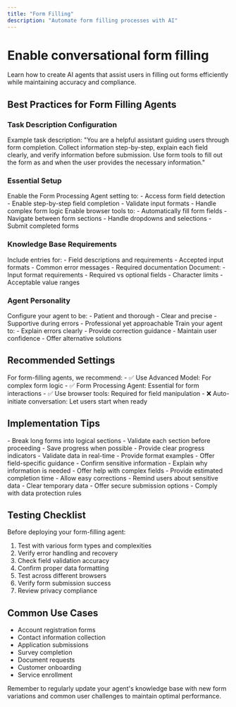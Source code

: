 ```yaml
---
title: "Form Filling"
description: "Automate form filling processes with AI"
---
```


# Enable conversational form filling

Learn how to create AI agents that assist users in filling out forms efficiently while maintaining accuracy and compliance.

## Best Practices for Form Filling Agents

### Task Description Configuration

<CardGroup cols={1}>
  <Card title="Clear Agent Instructions" icon="list-check">
    Example task description: "You are a helpful assistant guiding users through
    form completion. Collect information step-by-step, explain each field
    clearly, and verify information before submission. Use form tools to fill
    out the form as and when the user provides the necessary information."
  </Card>
</CardGroup>

### Essential Setup

<CardGroup cols={2}>
  <Card title="Form Processing Mode" icon="toggle-on">
    Enable the Form Processing Agent setting to: - Access form field detection -
    Enable step-by-step field completion - Validate input formats - Handle
    complex form logic
  </Card>
  <Card title="Browser Tools" icon="browser">
    Enable browser tools to: - Automatically fill form fields - Navigate between
    form sections - Handle dropdowns and selections - Submit completed forms
  </Card>
</CardGroup>

### Knowledge Base Requirements

<CardGroup cols={2}>
  <Card title="Form-Specific Information" icon="clipboard">
    Include entries for: - Field descriptions and requirements - Accepted input
    formats - Common error messages - Required documentation
  </Card>
  <Card title="Validation Rules" icon="shield-check">
    Document: - Input format requirements - Required vs optional fields -
    Character limits - Acceptable value ranges
  </Card>
</CardGroup>

### Agent Personality

<CardGroup cols={2}>
  <Card title="Professional Support" icon="user-tie">
    Configure your agent to be: - Patient and thorough - Clear and precise -
    Supportive during errors - Professional yet approachable
  </Card>
  <Card title="Error Handling" icon="circle-exclamation">
    Train your agent to: - Explain errors clearly - Provide correction guidance
    - Maintain user confidence - Offer alternative solutions
  </Card>
</CardGroup>

## Recommended Settings

<CardGroup cols={1}>
  <Card title="Optimal Configuration" icon="sliders">
    For form-filling agents, we recommend: - ✅ Use Advanced Model: For complex
    form logic - ✅ Form Processing Agent: Essential for form interactions - ✅
    Use browser tools: Required for field manipulation - ❌ Auto-initiate
    conversation: Let users start when ready
  </Card>
</CardGroup>

## Implementation Tips

<CardGroup cols={2}>
  <Card title="Progressive Data Collection" icon="layer-group">
    - Break long forms into logical sections - Validate each section before
    proceeding - Save progress when possible - Provide clear progress indicators
  </Card>
  <Card title="Error Prevention" icon="shield">
    - Validate data in real-time - Provide format examples - Offer
    field-specific guidance - Confirm sensitive information
  </Card>
  <Card title="User Experience" icon="user-check">
    - Explain why information is needed - Offer help with complex fields -
    Provide estimated completion time - Allow easy corrections
  </Card>
  <Card title="Privacy & Security" icon="lock">
    - Remind users about sensitive data - Clear temporary data - Offer secure
    submission options - Comply with data protection rules
  </Card>
</CardGroup>

## Testing Checklist

Before deploying your form-filling agent:

1. Test with various form types and complexities
2. Verify error handling and recovery
3. Check field validation accuracy
4. Confirm proper data formatting
5. Test across different browsers
6. Verify form submission success
7. Review privacy compliance

## Common Use Cases

- Account registration forms
- Contact information collection
- Application submissions
- Survey completion
- Document requests
- Customer onboarding
- Service enrollment

Remember to regularly update your agent's knowledge base with new form variations and common user challenges to maintain optimal performance.
